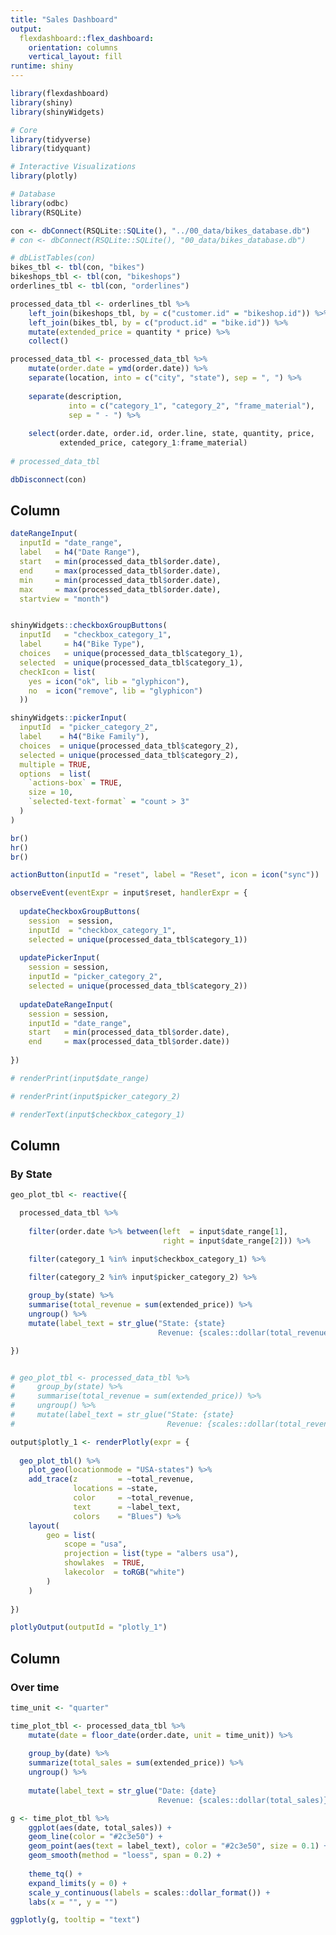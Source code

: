 ---
title: "Sales Dashboard"
output: 
  flexdashboard::flex_dashboard:
    orientation: columns
    vertical_layout: fill
runtime: shiny
---

```{r setup, include=FALSE}
library(flexdashboard)
library(shiny)
library(shinyWidgets)

# Core
library(tidyverse)
library(tidyquant)

# Interactive Visualizations
library(plotly)

# Database
library(odbc)
library(RSQLite)
```

```{r}
con <- dbConnect(RSQLite::SQLite(), "../00_data/bikes_database.db")
# con <- dbConnect(RSQLite::SQLite(), "00_data/bikes_database.db")

# dbListTables(con)
bikes_tbl <- tbl(con, "bikes")
bikeshops_tbl <- tbl(con, "bikeshops")
orderlines_tbl <- tbl(con, "orderlines")

processed_data_tbl <- orderlines_tbl %>%
    left_join(bikeshops_tbl, by = c("customer.id" = "bikeshop.id")) %>%
    left_join(bikes_tbl, by = c("product.id" = "bike.id")) %>%
    mutate(extended_price = quantity * price) %>%
    collect()

processed_data_tbl <- processed_data_tbl %>%    
    mutate(order.date = ymd(order.date)) %>%
    separate(location, into = c("city", "state"), sep = ", ") %>%
    
    separate(description, 
             into = c("category_1", "category_2", "frame_material"),
             sep = " - ") %>%
    
    select(order.date, order.id, order.line, state, quantity, price,
           extended_price, category_1:frame_material)
    
# processed_data_tbl

dbDisconnect(con)
```

Column {.sidebar}
---------------------------------------------------------------

```{r}

dateRangeInput(
  inputId = "date_range", 
  label   = h4("Date Range"),
  start   = min(processed_data_tbl$order.date), 
  end     = max(processed_data_tbl$order.date), 
  min     = min(processed_data_tbl$order.date), 
  max     = max(processed_data_tbl$order.date), 
  startview = "month")


shinyWidgets::checkboxGroupButtons(
  inputId   = "checkbox_category_1", 
  label     = h4("Bike Type"), 
  choices   = unique(processed_data_tbl$category_1), 
  selected  = unique(processed_data_tbl$category_1), 
  checkIcon = list(
    yes = icon("ok", lib = "glyphicon"),
    no  = icon("remove", lib = "glyphicon")
  ))

shinyWidgets::pickerInput(
  inputId  = "picker_category_2", 
  label    = h4("Bike Family"), 
  choices  = unique(processed_data_tbl$category_2), 
  selected = unique(processed_data_tbl$category_2), 
  multiple = TRUE,
  options  = list(
    `actions-box` = TRUE,
    size = 10,
    `selected-text-format` = "count > 3"
  )
)

br()
hr()
br()

actionButton(inputId = "reset", label = "Reset", icon = icon("sync"))

observeEvent(eventExpr = input$reset, handlerExpr = {
  
  updateCheckboxGroupButtons(
    session  = session, 
    inputId  = "checkbox_category_1", 
    selected = unique(processed_data_tbl$category_1))
  
  updatePickerInput(
    session = session, 
    inputId = "picker_category_2", 
    selected = unique(processed_data_tbl$category_2))
  
  updateDateRangeInput(
    session = session, 
    inputId = "date_range", 
    start   = min(processed_data_tbl$order.date), 
    end     = max(processed_data_tbl$order.date))
  
})

# renderPrint(input$date_range)

# renderPrint(input$picker_category_2)

# renderText(input$checkbox_category_1)
```


Column {data-width=1000}
---------------------------------------------------------------

### By State

```{r}

geo_plot_tbl <- reactive({

  processed_data_tbl %>%
    
    filter(order.date %>% between(left  = input$date_range[1], 
                                  right = input$date_range[2])) %>%

    filter(category_1 %in% input$checkbox_category_1) %>%
    
    filter(category_2 %in% input$picker_category_2) %>%

    group_by(state) %>%
    summarise(total_revenue = sum(extended_price)) %>%
    ungroup() %>%
    mutate(label_text = str_glue("State: {state}
                                 Revenue: {scales::dollar(total_revenue)}"))

})


# geo_plot_tbl <- processed_data_tbl %>%
#     group_by(state) %>%
#     summarise(total_revenue = sum(extended_price)) %>%
#     ungroup() %>%
#     mutate(label_text = str_glue("State: {state}
#                                  Revenue: {scales::dollar(total_revenue)}"))
```


```{r}
output$plotly_1 <- renderPlotly(expr = {
  
  geo_plot_tbl() %>%
    plot_geo(locationmode = "USA-states") %>%
    add_trace(z         = ~total_revenue, 
              locations = ~state, 
              color     = ~total_revenue,
              text      = ~label_text,
              colors    = "Blues") %>%
    layout(
        geo = list(
            scope = "usa",
            projection = list(type = "albers usa"),
            showlakes  = TRUE,
            lakecolor  = toRGB("white")
        )
    )
  
})

plotlyOutput(outputId = "plotly_1")

```

Column{data-width=400}
----------------------------------------------------------------------------------------------

### Over time

```{r}
time_unit <- "quarter"

time_plot_tbl <- processed_data_tbl %>%
    mutate(date = floor_date(order.date, unit = time_unit)) %>%
    
    group_by(date) %>%
    summarize(total_sales = sum(extended_price)) %>%
    ungroup() %>%
    
    mutate(label_text = str_glue("Date: {date}
                                 Revenue: {scales::dollar(total_sales)}"))

g <- time_plot_tbl %>%
    ggplot(aes(date, total_sales)) +
    geom_line(color = "#2c3e50") +
    geom_point(aes(text = label_text), color = "#2c3e50", size = 0.1) +
    geom_smooth(method = "loess", span = 0.2) +
    
    theme_tq() +
    expand_limits(y = 0) +
    scale_y_continuous(labels = scales::dollar_format()) +
    labs(x = "", y = "")

ggplotly(g, tooltip = "text")
```

